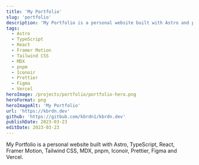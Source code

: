 ```yaml
---
title: 'My Portfolio'
slug: 'portfolio'
description: 'My Portfolio is a personal website built with Astro and pnpm.'
tags:
  - Astro
  - TypeScript
  - React
  - Framer Motion
  - Tailwind CSS
  - MDX
  - pnpm
  - Iconoir
  - Prettier
  - Figma
  - Vercel
heroImage: /projects/portfolio/portfolio-hero.png
heroFormat: png
heroImageAlt: 'My Portfolio'
url: 'https://kbrdn.dev'
github: 'https://gitbub.com/kbrdn1/kbrdn.dev'
publishDate: 2023-03-23
editDate: 2023-03-23
---
```


My Portfolio is a personal website built with Astro, TypeScript, React, Framer Motion, Tailwind CSS, MDX, pnpm, Iconoir, Prettier, Figma and Vercel.